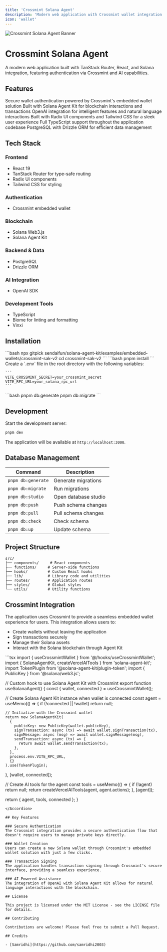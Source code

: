 ```yaml
---
title: 'Crossmint Solana Agent'
description: 'Modern web application with Crossmint wallet integration for Solana Agent Kit'
icon: 'wallet'
---
```


<div className="flex items-center justify-center mb-8">
  <img src="https://github.com/samridhi2003/solana-agent-kit-crossmint/raw/main/public/banner.png" alt="Crossmint Solana Agent Banner" className="rounded-md max-w-full" />
</div>

# Crossmint Solana Agent

A modern web application built with TanStack Router, React, and Solana integration, featuring authentication via Crossmint and AI capabilities.

## Features

<CardGroup cols={2}>
  <Card title="Authentication" icon="key">
    Secure wallet authentication powered by Crossmint's embedded wallet solution
  </Card>
  <Card title="Solana Integration" icon="blockchain">
    Built with Solana Agent Kit for blockchain interactions and transactions
  </Card>
  <Card title="AI Capabilities" icon="robot">
    OpenAI integration for intelligent features and natural language interactions
  </Card>
  <Card title="Modern UI" icon="paintbrush">
    Built with Radix UI components and Tailwind CSS for a sleek user experience
  </Card>
  <Card title="Type Safety" icon="shield-check">
    Full TypeScript support throughout the application codebase
  </Card>
  <Card title="Database Integration" icon="database">
    PostgreSQL with Drizzle ORM for efficient data management
  </Card>
</CardGroup>

## Tech Stack

### Frontend
- React 19
- TanStack Router for type-safe routing
- Radix UI components
- Tailwind CSS for styling

### Authentication
- Crossmint embedded wallet

### Blockchain
- Solana Web3.js
- Solana Agent Kit

### Backend & Data
- PostgreSQL
- Drizzle ORM

### AI Integration
- OpenAI SDK

### Development Tools
- TypeScript
- Biome for linting and formatting
- Vinxi

## Installation

<Steps>
  <Step title="Clone the repository">
    ```bash
    npx gitpick sendaifun/solana-agent-kit/examples/embedded-wallets/crossmint-sak-v2
    cd crossmint-sak-v2
    ```
  </Step>
  <Step title="Install dependencies">
    ```bash
    pnpm install
    ```
  </Step>
  <Step title="Set up environment variables">
    Create a `.env` file in the root directory with the following variables:
    
    ```
    VITE_CROSSMINT_SECRET=your_crossmint_secret
    VITE_RPC_URL=your_solana_rpc_url
    ```
  </Step>
  <Step title="Run database migrations">
    ```bash
    pnpm db:generate
    pnpm db:migrate
    ```
  </Step>
</Steps>

## Development

Start the development server:

```bash
pnpm dev
```

The application will be available at `http://localhost:3000`.

## Database Management

| Command | Description |
| ------- | ----------- |
| `pnpm db:generate` | Generate migrations |
| `pnpm db:migrate` | Run migrations |
| `pnpm db:studio` | Open database studio |
| `pnpm db:push` | Push schema changes |
| `pnpm db:pull` | Pull schema changes |
| `pnpm db:check` | Check schema |
| `pnpm db:up` | Update schema |

## Project Structure

```
src/
├── components/     # React components
├── functions/     # Server-side functions
├── hooks/         # Custom React hooks
├── lib/           # Library code and utilities
├── routes/        # Application routes
├── styles/        # Global styles
└── utils/         # Utility functions
```

## Crossmint Integration

The application uses Crossmint to provide a seamless embedded wallet experience for users. This integration allows users to:

- Create wallets without leaving the application
- Sign transactions securely
- Manage their Solana assets
- Interact with the Solana blockchain through Agent Kit

<Accordion title="Crossmint Integration Code Example">
```tsx
import { useCrossmintWallet } from '@/hooks/useCrossmintWallet';
import { SolanaAgentKit, createVercelAITools } from 'solana-agent-kit';
import TokenPlugin from '@solana-agent-kit/plugin-token';
import { PublicKey } from '@solana/web3.js';

// Custom hook to use Solana Agent Kit with Crossmint
export function useSolanaAgent() {
  const { wallet, connected } = useCrossmintWallet();
  
  // Create Solana Agent Kit instance when wallet is connected
  const agent = useMemo(() => {
    if (!connected || !wallet) return null;
    
    // Initialize with the Crossmint wallet
    return new SolanaAgentKit(
      {
        publicKey: new PublicKey(wallet.publicKey),
        signTransaction: async (tx) => await wallet.signTransaction(tx),
        signMessage: async (msg) => await wallet.signMessage(msg),
        sendTransaction: async (tx) => {
          return await wallet.sendTransaction(tx);
        },
      },
      process.env.VITE_RPC_URL,
      {}
    ).use(TokenPlugin);
  }, [wallet, connected]);
  
  // Create AI tools for the agent
  const tools = useMemo(() => {
    if (!agent) return null;
    return createVercelAITools(agent, agent.actions);
  }, [agent]);
  
  return { agent, tools, connected };
}
```
</Accordion>

## Key Features

### Secure Authentication
The Crossmint integration provides a secure authentication flow that doesn't require users to manage private keys directly.

### Wallet Creation
Users can create a new Solana wallet through Crossmint's embedded wallet solution with just a few clicks.

### Transaction Signing
The application handles transaction signing through Crossmint's secure interface, providing a seamless experience.

### AI-Powered Assistance
The integration of OpenAI with Solana Agent Kit allows for natural language interactions with the blockchain.

## License

This project is licensed under the MIT License - see the LICENSE file for details.

## Contributing

Contributions are welcome! Please feel free to submit a Pull Request.

## Credits

- [Samridhi](https://github.com/samridhi2003)
